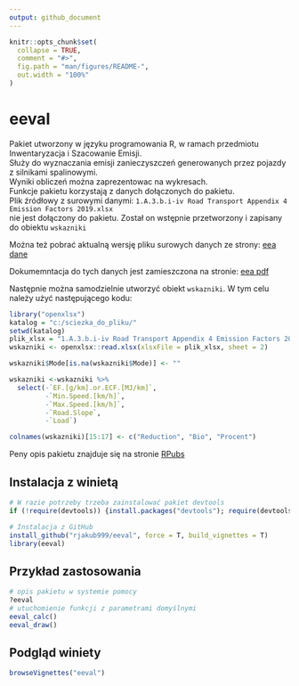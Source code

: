 ```yaml
---
output: github_document
---
```


<!-- README.md is generated from README.Rmd. Please edit that file -->

```r
knitr::opts_chunk$set(
  collapse = TRUE,
  comment = "#>",
  fig.path = "man/figures/README-",
  out.width = "100%"
)
```

# eeval

Pakiet utworzony w języku programowania R, w ramach przedmiotu Inwentaryzacja i Szacowanie Emisji.  
Służy do wyznaczania emisji zanieczyszczeń generowanych przez pojazdy z silnikami spalinowymi.  
Wyniki obliczeń można zaprezentowac na wykresach.  
Funkcje pakietu korzystają z danych dołączonych do pakietu.  
Plik źródłowy z surowymi danymi:  `1.A.3.b.i-iv Road Transport Appendix 4 Emission Factors 2019.xlsx`  
nie jest dołączony do pakietu. Został on wstępnie przetworzony i zapisany do obiektu `wskazniki`

Można też pobrać aktualną wersję pliku surowych danych ze strony:
[eea dane](https://www.eea.europa.eu/publications/emep-eea-guidebook-2019/part-b-sectoral-guidance-chapters/1-energy/1-a-combustion/road-transport-appendix-4-emission/view)

Dokumemntacja do tych danych jest zamieszczona na stronie:
[eea pdf](https://www.eea.europa.eu/publications/emep-eea-guidebook-2019/part-b-sectoral-guidance-chapters/1-energy/1-a-combustion/1-a-3-b-i/view)

Następnie można samodzielnie utworzyć obiekt `wskazniki`. W tym celu należy użyć następującego kodu:

``` r
library("openxlsx")
katalog = "c:/sciezka_do_pliku/"
setwd(katalog)
plik_xlsx = "1.A.3.b.i-iv Road Transport Appendix 4 Emission Factors 2019.xlsx"
wskazniki <- openxlsx::read.xlsx(xlsxFile = plik_xlsx, sheet = 2)

wskazniki$Mode[is.na(wskazniki$Mode)] <- ""

wskazniki <-wskazniki %>% 
  select(-`EF.[g/km].or.ECF.[MJ/km]`,
         -`Min.Speed.[km/h]`,
         -`Max.Speed.[km/h]`,
         -`Road.Slope`,
         -`Load`)

colnames(wskazniki)[15:17] <- c("Reduction", "Bio", "Procent")
```


Peny opis pakietu znajduje się na stronie [RPubs](https://rpubs.com/rjakub/eeval_winieta)


## Instalacja z winietą

```r
# W razie potrzeby trzeba zainstalować pakiet devtools
if (!require(devtools)) {install.packages("devtools"); require(devtools)}

# Instalacja z GitHub
install_github("rjakub999/eeval", force = T, build_vignettes = T)
library(eeval)
```

## Przykład zastosowania


```r
# opis pakietu w systemie pomocy 
?eeval
# utuchomienie funkcji z parametrami domyślnymi
eeval_calc()
eeval_draw()
```



## Podgląd winiety

```r
browseVignettes("eeval")
```

